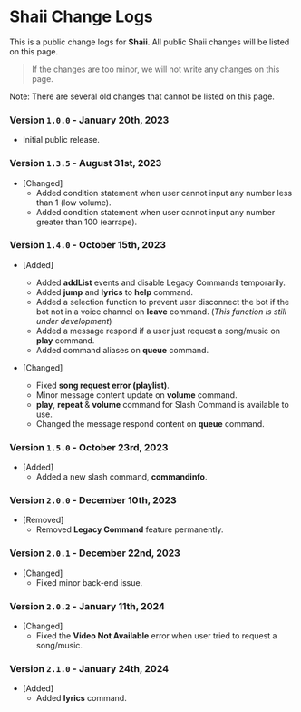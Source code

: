 # Shaii Change Logs
This is a public change logs for **Shaii**. All public Shaii changes will be listed on this page.
> If the changes are too minor, we will not write any changes on this page.

Note: There are several old changes that cannot be listed on this page.

### Version `1.0.0` - January 20th, 2023
- Initial public release.

### Version `1.3.5` - August 31st, 2023
- [Changed]
  - Added condition statement when user cannot input any number less than 1 (low volume).
  - Added condition statement when user cannot input any number greater than 100 (earrape).

### Version `1.4.0` - October 15th, 2023
- [Added]
  - Added **addList** events and disable Legacy Commands temporarily.
  - Added **jump** and **lyrics** to **help** command.
  - Added a selection function to prevent user disconnect the bot if the bot not in a voice channel on **leave** command. (*This function is still under development*)
  - Added a message respond if a user just request a song/music on **play** command.
  - Added command aliases on **queue** command.

- [Changed]
  - Fixed **song request error (playlist)**.
  - Minor message content update on **volume** command.
  - **play**, **repeat** & **volume** command for Slash Command is available to use.
  - Changed the message respond content on **queue** command.

### Version `1.5.0` - October 23rd, 2023
- [Added]
  - Added a new slash command, **commandinfo**.

### Version `2.0.0` - December 10th, 2023
- [Removed]
  - Removed **Legacy Command** feature permanently.

### Version `2.0.1` - December 22nd, 2023
- [Changed]
  - Fixed minor back-end issue.

### Version `2.0.2` - January 11th, 2024
- [Changed]
  - Fixed the **Video Not Available** error when user tried to request a song/music.

### Version `2.1.0` - January 24th, 2024
- [Added]
  - Added **lyrics** command.
